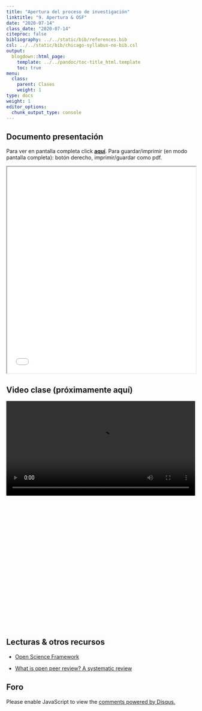 ```yaml
---
title: "Apertura del proceso de investigación"
linktitle: "9. Apertura & OSF"
date: "2020-07-14"
class_date: "2020-07-14"
citeproc: false
bibliography: ../../static/bib/references.bib
csl: ../../static/bib/chicago-syllabus-no-bib.csl
output:
  blogdown::html_page:
    template: ../../pandoc/toc-title_html.template
    toc: true
menu:
  class:
    parent: Clases
    weight: 1
type: docs
weight: 1
editor_options:
  chunk_output_type: console
---
```


## Documento presentación

<span class="sidenote">Para ver en pantalla completa click [**aquí**](/slides/09-osf/09_osf.html). Para guardar/imprimir (en modo pantalla completa): botón derecho, imprimir/guardar como pdf. </span>

<iframe src=/slides/09-osf/09_osf.html height="550" width=100% allowfullscreen="true">
</iframe>

## Video clase (próximamente aquí)

<div style="width: 100%; height: 600px; overflow: hidden;">
<video  style="width: 100%;" controls>
<source src="?raw=1" type="video/mp4">
</video>
</div>

## Lecturas & otros recursos

- [Open Science Framework](https://osf.io/)

- [What is open peer review? A systematic review](https://f1000research.com/articles/6-588/v2)

## Foro

<div id="disqus_thread"></div>
<script>
(function() { // DON'T EDIT BELOW THIS LINE
var d = document, s = d.createElement('script');
s.src = 'https://cienciasocialabierta-netlify-app.disqus.com/embed.js';
s.setAttribute('data-timestamp', +new Date());
(d.head || d.body).appendChild(s);
})();
</script>
<noscript>Please enable JavaScript to view the <a href="https://disqus.com/?ref_noscript">comments powered by Disqus.</a></noscript>
